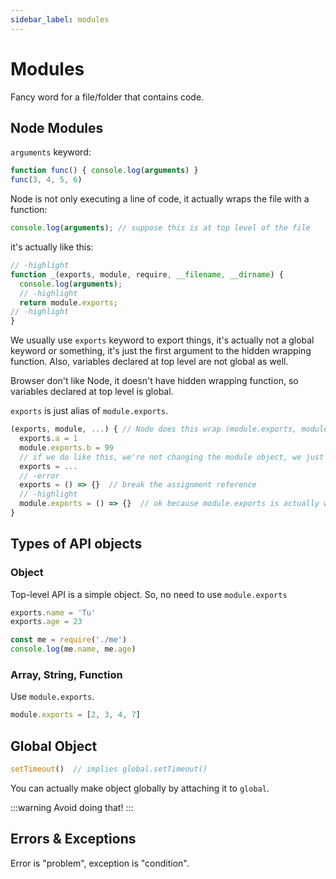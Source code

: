```yaml
---
sidebar_label: modules
---
```


# Modules

Fancy word for a file/folder that contains code.

## Node Modules

`arguments` keyword:

```javascript
function func() { console.log(arguments) }
func(3, 4, 5, 6)
```

Node is not only executing a line of code, it actually wraps the file with a function:

```javascript
console.log(arguments); // suppose this is at top level of the file
```

it's actually like this:

```javascript
// -highlight
function _(exports, module, require, __filename, __dirname) {
  console.log(arguments);
  // -highlight
  return module.exports;
// -highlight
}
```

We usually use `exports` keyword to export things, it's actually not a global keyword or something, it's just the first argument to the hidden wrapping function. Also, variables declared at top level are not global as well.

Browser don't like Node, it doesn't have hidden wrapping function, so variables declared at top level is global.

`exports` is just alias of `module.exports`.


```javascript
(exports, module, ...) { // Node does this wrap (module.exports, module, ...)
  exports.a = 1
  module.exports.b = 99
  // if we do like this, we're not changing the module object, we just assign new pointer that no longer point to module.exports
  exports = ...
  // -error
  exports = () => {}  // break the assignment reference
  // -highlight
  module.exports = () => {}  // ok because module.exports is actually what is being returned
}
```

## Types of API objects

### Object

Top-level API is a simple object. So, no need to use `module.exports`

```javascript
exports.name = 'Tu'
exports.age = 23

const me = require('./me')
console.log(me.name, me.age)
```

### Array, String, Function

Use `module.exports`.

```javascript
module.exports = [2, 3, 4, 7]
```

## Global Object

```javascript
setTimeout()  // implies global.setTimeout()
```

You can actually make object globally by attaching it to `global`.

:::warning
Avoid doing that!
:::

## Errors & Exceptions

Error is "problem", exception is "condition".
